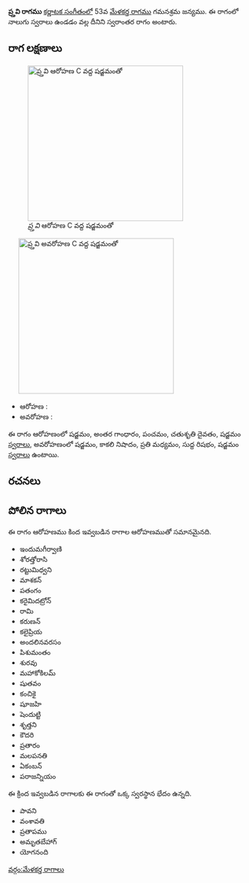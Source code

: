 {{Infobox ragam
	| name          	= ప్ర్తవి
	| synonym	    	= 
	| mela          	= 
	| chakra        	= 
	| janaka        	= 
	| type          	= స్వరాంతర
	| arohanam      	= {{svaraC|S|G3|P|D2|S'}} 
	| avarohanam    	= {{svaraC|S'|N3|M2|R1|S}}
	| jeeva         	=
	| chhaya        	=
	| nyasa         	=
	| vishesha      	= 
	| equivalent  		= 
}}
{{కర్ణాటక సంగీత రాగాలు}}
'''ప్ర్తవి రాగము''' [[కర్ణాటక సంగీతం]]లో 53వ [[మేళకర్త రాగము]] గమనశ్రమ జన్యము.  ఈ రాగంలో నాలుగు స్వరాలు ఉండడం వల్ల దీనిని స్వరాంతర రాగం అంటారు.


==రాగ లక్షణాలు==
[[Image:prthvi_ar_kb2wiki.png|thumb|right|316px|''ప్ర్తవి'' ఆరోహణ C వద్ద షడ్జమంతో]]
	[[Image:prthvi_av_kb2wiki.png|thumb|right|316px|''ప్ర్తవి'' అవరోహణ C వద్ద షడ్జమంతో]]

* ఆరోహణ : {{svaraC|S|G3|P|D2|S'}} 
* అవరోహణ : {{svaraC|S'|N3|M2|R1|S}}

ఈ రాగం ఆరోహణంలో షడ్జమం, అంతర గాంధారం, పంచమం, చతుశృతి దైవతం, షడ్జమం [[స్వరాలు]], అవరోహణంలో షడ్జమం, కాకలి  నిషాదం, ప్రతి మధ్యమం, సుద్ద  రిషభం, షడ్జమం [[స్వరాలు]] ఉంటాయి.

==రచనలు==



==పోలిన రాగాలు==
ఈ రాగం ఆరోహణము కింద ఇవ్వబడిన రాగాల ఆరోహణముతో సమానమైనది.
* ఇందుమగీర్వాణి
* శోరత్తోరాసి
* రట్టుమిధ్వని
* మాశకన్
* పతంగం
* కరైమిదట్రోన్
* రామి
* కరుణన్
* కలైప్రియ
* అందలినవరసం
* పిశుమంతం
* శురవు
* మహాకోకిలమ్
* షుతవం
* కంచికై
* షూజహి
* షెందుట్టి
* శృత్తని
* కౌదరి
* ప్రతారం
* మలపనతి
* ఏకంబన్
* పరాజన్నియం

ఈ క్రింద ఇవ్వబడిన రాగాలకు ఈ రాగంతో ఒక్క స్వరస్థాన భేదం ఉన్నది.
* పావని
* వంశావతి
* ప్రతాపము
* అమృతబేహాగ్
* యోగనంది



[[వర్గం:మేళకర్త రాగాలు]]